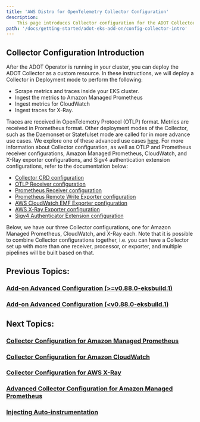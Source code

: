 ```yaml
---
title: 'AWS Distro for OpenTelemetry Collector Configuration'
description:
    This page introduces Collector configuration for the ADOT Collector.
path: '/docs/getting-started/adot-eks-add-on/config-collector-intro'
---
```


## Collector Configuration Introduction

After the ADOT Operator is running in your cluster, you can deploy the ADOT Collector as a custom resource.
In these instructions, we will deploy a Collector in Deployment mode to perform the following:

* Scrape metrics and traces inside your EKS cluster.
* Ingest the metrics to Amazon Managed Prometheus
* Ingest metrics for CloudWatch
* Ingest traces for X-Ray.

Traces are received in OpenTelemetry Protocol (OTLP) format. Metrics are received in Prometheus format.
Other deployment modes of the Collector, such as the Daemonset or Statefulset mode are called for in more advance use cases. We explore one of these advanced use cases [here](/docs/getting-started/adot-eks-add-on/config-advanced).
For more information about Collector configuration, as well as OTLP and Prometheus receiver configurations, Amazon Managed Prometheus, CloudWatch, and X-Ray exporter configurations, and Sigv4 authentication extension configurations, refer to the documentation below:

* [Collector CRD configuration](https://github.com/open-telemetry/opentelemetry-operator/blob/main/docs/api.md)
* [OTLP Receiver configuration](https://github.com/open-telemetry/opentelemetry-collector/tree/main/receiver/otlpreceiver)
* [Prometheus Receiver configuration](https://github.com/open-telemetry/opentelemetry-collector-contrib/tree/main/receiver/prometheusreceiver)
* [Prometheus Remote Write Exporter configuration](https://github.com/open-telemetry/opentelemetry-collector-contrib/tree/main/exporter/prometheusremotewriteexporter#readme)
* [AWS CloudWatch EMF Exporter configuration](https://github.com/open-telemetry/opentelemetry-collector-contrib/tree/main/exporter/awsemfexporter#readme)
* [AWS X-Ray Exporter configuration](https://github.com/open-telemetry/opentelemetry-collector-contrib/tree/main/exporter/awsxrayexporter#readme)
* [Sigv4 Authenticator Extension configuration](https://github.com/open-telemetry/opentelemetry-collector-contrib/tree/main/extension/sigv4authextension#readme)

Below, we have our three Collector configurations, one for Amazon Managed Prometheus, CloudWatch, and X-Ray each. Note that it is possible to combine Collector configurations together, i.e. you can have a Collector set up with more than one receiver, processor, or exporter, and multiple pipelines will be built based on that.

## Previous Topics: 

### [Add-on Advanced Configuration (>=v0.88.0-eksbuild.1)](/docs/getting-started/adot-eks-add-on/add-on-configuration)

### [Add-on Advanced Configuration (&lt;v0.88.0-eksbuild.1)](/docs/getting-started/adot-eks-add-on/add-on-configuration-deprecated)

## Next Topics:

### [Collector Configuration for Amazon Managed Prometheus](/docs/getting-started/adot-eks-add-on/config-amp)

### [Collector Configuration for Amazon CloudWatch](/docs/getting-started/adot-eks-add-on/config-cloudwatch)

### [Collector Configuration for AWS X-Ray](/docs/getting-started/adot-eks-add-on/config-xray)

### [Advanced Collector Configuration for Amazon Managed Prometheus](/docs/getting-started/adot-eks-add-on/config-advanced)

### [Injecting Auto-instrumentation](/docs/getting-started/adot-eks-add-on/config-auto-instrumentation)
